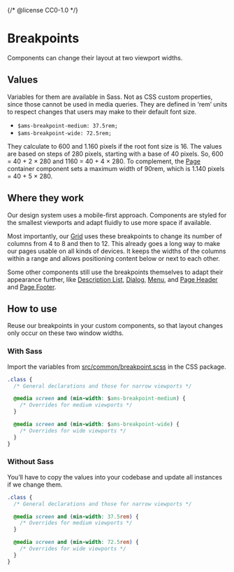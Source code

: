 {/* @license CC0-1.0 */}


<Meta title="Docs/Developer Guide/Breakpoints" />

# Breakpoints

Components can change their layout at two viewport widths.

## Values

Variables for them are available in Sass.
Not as CSS custom properties, since those cannot be used in media queries.
They are defined in ‘rem’ units to respect changes that users may make to their default font size.

- `$ams-breakpoint-medium: 37.5rem;`
- `$ams-breakpoint-wide: 72.5rem;`

They calculate to 600 and 1.160 pixels if the root font size is 16.
The values are based on steps of 280 pixels, starting with a base of 40 pixels.
So, 600 = 40 + 2 × 280 and 1160 = 40 + 4 × 280.
To complement, the [Page](/docs/components-containers-page--docs) container component sets a maximum width of 90rem, which is 1.140 pixels = 40 + 5 × 280.

## Where they work

Our design system uses a mobile-first approach.
Components are styled for the smallest viewports and adapt fluidly to use more space if available.

Most importantly, our [Grid](/docs/components-layout-grid--docs) uses these breakpoints to change its number of columns from 4 to 8 and then to 12.
This already goes a long way to make our pages usable on all kinds of devices.
It keeps the widths of the columns within a range and allows positioning content below or next to each other.

Some other components still use the breakpoints themselves to adapt their appearance further, like
[Description List](/docs/components-text-description-list--docs),
[Dialog](/docs/components-containers-dialog--docs),
[Menu](/docs/components-navigation-menu--docs), and
[Page Header](/docs/components-containers-page-header--docs) and
[Page Footer](/docs/components-containers-page-footer--docs).

## How to use

Reuse our breakpoints in your custom components, so that layout changes only occur on these two window widths.

### With Sass

Import the variables from [src/common/breakpoint.scss](https://github.com/Amsterdam/design-system/blob/main/packages/css/src/common/breakpoint.scss) in the CSS package.

```css
.class {
  /* General declarations and those for narrow viewports */

  @media screen and (min-width: $ams-breakpoint-medium) {
    /* Overrides for medium viewports */
  }

  @media screen and (min-width: $ams-breakpoint-wide) {
    /* Overrides for wide viewports */
  }
}
```

### Without Sass

You’ll have to copy the values into your codebase and update all instances if we change them.

```css
.class {
  /* General declarations and those for narrow viewports */

  @media screen and (min-width: 37.5rem) {
    /* Overrides for medium viewports */
  }

  @media screen and (min-width: 72.5rem) {
    /* Overrides for wide viewports */
  }
}
```
